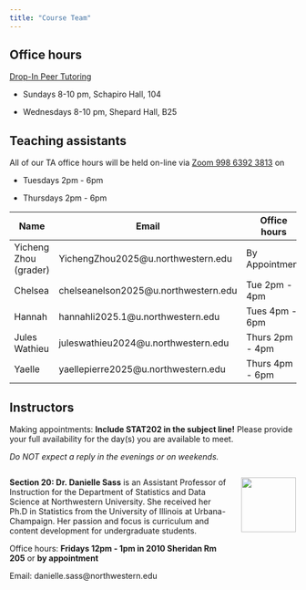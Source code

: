 ---
title: "Course Team"
---

## Office hours

[Drop-In Peer Tutoring](https://www.northwestern.edu/academic-support-learning/course-support/drop-in-peer-tutoring.html)

-   Sundays 8-10 pm, Schapiro Hall, 104

-   Wednesdays 8-10 pm, Shepard Hall, B25

## Teaching assistants

All of our TA office hours will be held on-line via [Zoom 998 6392 3813](https://northwestern.zoom.us/j/99863923813) on

-   Tuesdays 2pm - 6pm

-   Thursdays 2pm - 6pm

| Name                  | Email                                 | Office hours    |
|-----------------------|---------------------------------------|-----------------|
| Yicheng Zhou (grader) | YichengZhou2025\@u.northwestern.edu   | By Appointment  |
| Chelsea               | chelseanelson2025\@u.northwestern.edu | Tue 2pm - 4pm   |
| Hannah                | hannahli2025.1\@u.northwestern.edu    | Tues 4pm - 6pm  |
| Jules Wathieu         | juleswathieu2024\@u.northwestern.edu  | Thurs 2pm - 4pm |
| Yaelle                | yaellepierre2025\@u.northwestern.edu  | Thurs 4pm - 6pm |

## Instructors

Making appointments: **Include STAT202 in the subject line!** Please provide your full availability for the day(s) you are available to meet.

*Do NOT expect a reply in the evenings or on weekends.*

::: columns
::: {.column width="80%"}
**Section 20: Dr. Danielle Sass** is an Assistant Professor of Instruction for the Department of Statistics and Data Science at Northwestern University. She received her Ph.D in Statistics from the University of Illinois at Urbana-Champaign. Her passion and focus is curriculum and content development for undergraduate students.

Office hours: **Fridays 12pm - 1pm in 2010 Sheridan Rm 205** or **by appointment**

Email: danielle.sass\@northwestern.edu
:::

::: {.column width="20%"}
![](images/ta/profile_sass.jpg){height="1in"}
:::
:::

<!-- ::: columns -->

<!-- ::: {.column width="80%"} -->

<!-- **Section 21: Dr. Arend Kuyper** is an Associate Professor of Instruction for the Department of Statistics and Data Science at Northwestern University. Individual office hours can be made **by appointment** by emailing a-kuyper\@northwestern.edu -->

<!-- ::: -->

<!-- ::: {.column width="20%"} -->

<!-- ![](images/ta/profile_kuyper.jpg){height="1in"} -->

<!-- ::: -->

<!-- ::: -->
